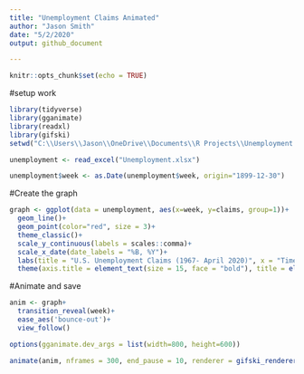 ```yaml
---
title: "Unemployment Claims Animated"
author: "Jason Smith"
date: "5/2/2020"
output: github_document

---
```


```r
knitr::opts_chunk$set(echo = TRUE)
```

#setup work

```r
library(tidyverse)
library(gganimate)
library(readxl)
library(gifski)
setwd("C:\\Users\\Jason\\OneDrive\\Documents\\R Projects\\Unemployment graph")

unemployment <- read_excel("Unemployment.xlsx")

unemployment$week <- as.Date(unemployment$week, origin="1899-12-30")
```
#Create the graph

```r
graph <- ggplot(data = unemployment, aes(x=week, y=claims, group=1))+
  geom_line()+
  geom_point(color="red", size = 3)+
  theme_classic()+
  scale_y_continuous(labels = scales::comma)+
  scale_x_date(date_labels = "%B, %Y")+
  labs(title = "U.S. Unemployment Claims (1967- April 2020)", x = "Time", y = "Claims")+
  theme(axis.title = element_text(size = 15, face = "bold"), title = element_text(size=20, face = 'bold'))
```
#Animate and save

```r
anim <- graph+
  transition_reveal(week)+
  ease_aes('bounce-out')+
  view_follow()

options(gganimate.dev_args = list(width=800, height=600))

animate(anim, nframes = 300, end_pause = 10, renderer = gifski_renderer("unemployment_graph.gif"))

```

